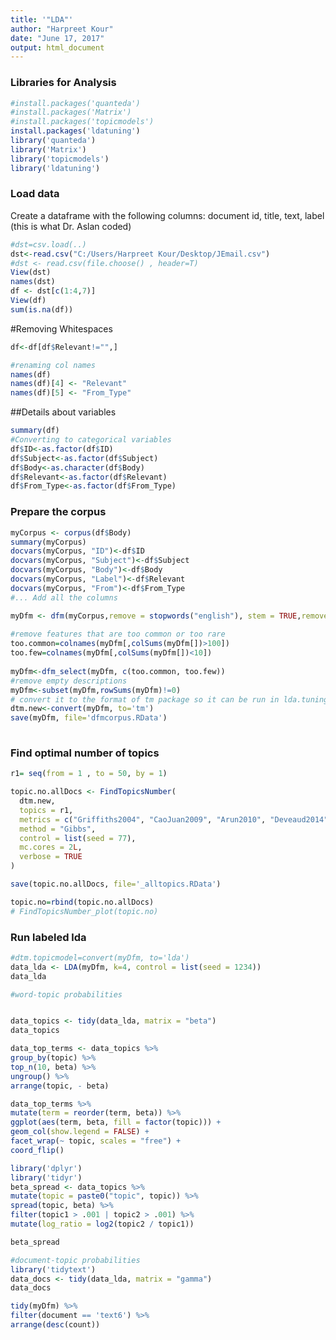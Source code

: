```yaml
---
title: '"LDA"'
author: "Harpreet Kour"
date: "June 17, 2017"
output: html_document
---
```


### Libraries for Analysis
```r
#install.packages('quanteda')
#install.packages('Matrix')
#install.packages('topicmodels')
install.packages('ldatuning')
library('quanteda')
library('Matrix')
library('topicmodels')
library('ldatuning')
```


### Load data

Create a dataframe with the following columns: 
 document id, title, text, label (this is what Dr. Aslan coded)
```r

#dst=csv.load(..)
dst<-read.csv("C:/Users/Harpreet Kour/Desktop/JEmail.csv")
#dst <- read.csv(file.choose() , header=T)
View(dst)
names(dst)
df <- dst[c(1:4,7)]
View(df)
sum(is.na(df))
```

#Removing Whitespaces
```r
df<-df[df$Relevant!="",]

#renaming col names
names(df)
names(df)[4] <- "Relevant"
names(df)[5] <- "From_Type"

```

##Details about variables
```r
summary(df)
#Converting to categorical variables
df$ID<-as.factor(df$ID)
df$Subject<-as.factor(df$Subject)
df$Body<-as.character(df$Body)
df$Relevant<-as.factor(df$Relevant)
df$From_Type<-as.factor(df$From_Type)
```


### Prepare the corpus  
```r
myCorpus <- corpus(df$Body) 
summary(myCorpus)
docvars(myCorpus, "ID")<-df$ID
docvars(myCorpus, "Subject")<-df$Subject
docvars(myCorpus, "Body")<-df$Body
docvars(myCorpus, "Label")<-df$Relevant
docvars(myCorpus, "From")<-df$From_Type
#... Add all the columns

myDfm <- dfm(myCorpus,remove = stopwords("english"), stem = TRUE,remove_numbers=TRUE,remove_punct=TRUE)
 
#remove features that are too common or too rare
too.common=colnames(myDfm[,colSums(myDfm[])>100])
too.few=colnames(myDfm[,colSums(myDfm[])<10])
 
myDfm<-dfm_select(myDfm, c(too.common, too.few))
#remove empty descriptions
myDfm<-subset(myDfm,rowSums(myDfm)!=0)
# convert it to the format of tm package so it can be run in lda.tuning package for detecting number of topics
dtm.new<-convert(myDfm, to='tm')
save(myDfm, file='dfmcorpus.RData')
 
```

### Find optimal number of topics
```r
r1= seq(from = 1 , to = 50, by = 1)

topic.no.allDocs <- FindTopicsNumber(
  dtm.new,
  topics = r1,
  metrics = c("Griffiths2004", "CaoJuan2009", "Arun2010", "Deveaud2014"),
  method = "Gibbs",
  control = list(seed = 77),
  mc.cores = 2L,
  verbose = TRUE
)

save(topic.no.allDocs, file='_alltopics.RData')

topic.no=rbind(topic.no.allDocs)
# FindTopicsNumber_plot(topic.no)

```


### Run labeled lda

```r
#dtm.topicmodel=convert(myDfm, to='lda')
data_lda <- LDA(myDfm, k=4, control = list(seed = 1234))
data_lda

```


```r
#word-topic probabilities


data_topics <- tidy(data_lda, matrix = "beta")
data_topics

data_top_terms <- data_topics %>%
group_by(topic) %>%
top_n(10, beta) %>%
ungroup() %>%
arrange(topic, - beta)

data_top_terms %>%
mutate(term = reorder(term, beta)) %>%
ggplot(aes(term, beta, fill = factor(topic))) +
geom_col(show.legend = FALSE) +
facet_wrap(~ topic, scales = "free") +
coord_flip()
```


```r
library('dplyr')
library('tidyr')
beta_spread <- data_topics %>%
mutate(topic = paste0("topic", topic)) %>%
spread(topic, beta) %>%
filter(topic1 > .001 | topic2 > .001) %>%
mutate(log_ratio = log2(topic2 / topic1))

beta_spread
```



```r
#document-topic probabilities
library('tidytext')
data_docs <- tidy(data_lda, matrix = "gamma")
data_docs

tidy(myDfm) %>%
filter(document == 'text6') %>%
arrange(desc(count))
```






